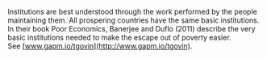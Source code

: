 Institutions are best understood through the work performed by the people maintaining them. All prospering countries have the same basic institutions. In their book Poor Economics, Banerjee and Duflo (2011) describe the very basic institutions needed to make the escape out of poverty easier. See [www.gapm.io/tgovin](http://www.gapm.io/tgovin).
